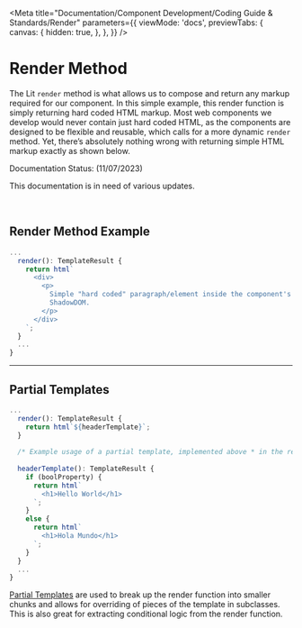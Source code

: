 
<Meta
  title="Documentation/Component Development/Coding Guide & Standards/Render"
  parameters={{
    viewMode: 'docs',
    previewTabs: {
      canvas: {
        hidden: true,
      },
    },
  }}
/>

# Render Method
The Lit `render` method is what allows us to compose and return any markup required for our component.
In this simple example, this render function is simply returning hard coded HTML markup. Most web components
we develop would never contain just hard coded HTML, as the components are designed to be flexible and reusable,
which calls for a more dynamic `render` method. Yet, there’s absolutely nothing wrong with returning simple HTML markup exactly as shown below.

<outline-core-alert status="warning">
  <span slot="header">Documentation Status: (11/07/2023)</span>
  <p>This documentation is in need of various updates.</p>
</outline-core-alert>
<br />

## Render Method Example

```typescript
...  
  render(): TemplateResult { 
    return html`
      <div>
        <p>
          Simple "hard coded" paragraph/element inside the component's
          ShadowDOM.
        </p>
      </div>
    `;
  }
  ...
}
```
<hr />

## Partial Templates

```typescript
...  
  render(): TemplateResult { 
    return html`${headerTemplate}`;
  } 
  
  /* Example usage of a partial template, implemented above * in the render() function. */ 
    
  headerTemplate(): TemplateResult { 
    if (boolProperty) { 
      return html`
        <h1>Hello World</h1>
      `;
    } 
    else { 
      return html`
        <h1>Hola Mundo</h1>
      `;
    } 
  }
  ...
}
```
[Partial Templates](https://lit.dev/docs/components/rendering/#composing-templates) are used to break up the render function into smaller chunks and allows for overriding of pieces of the template in subclasses. This is also great for extracting conditional logic from the render function.
